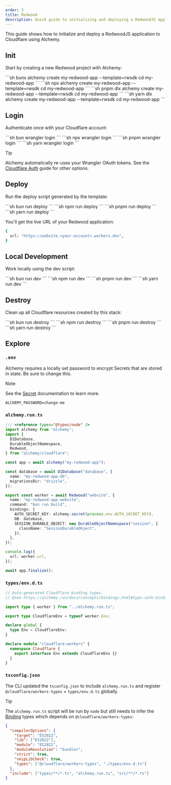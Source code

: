 ```yaml
---
order: 3
title: Redwood
description: Quick guide to initializing and deploying a RedwoodJS application with D1 database to Cloudflare Workers using Alchemy.
---
```



This guide shows how to initialize and deploy a RedwoodJS application to Cloudflare using Alchemy.

## Init

Start by creating a new Redwood project with Alchemy:

<Tabs syncKey="pkgManager">
  <TabItem label="bun">
    ```sh
    bunx alchemy create my-redwood-app --template=rwsdk
    cd my-redwood-app
    ```
  </TabItem>
  <TabItem label="npm">
    ```sh
    npx alchemy create my-redwood-app --template=rwsdk
    cd my-redwood-app
    ```
  </TabItem>
  <TabItem label="pnpm">
    ```sh
    pnpm dlx alchemy create my-redwood-app --template=rwsdk
    cd my-redwood-app
    ```
  </TabItem>
  <TabItem label="yarn">
    ```sh
    yarn dlx alchemy create my-redwood-app --template=rwsdk
    cd my-redwood-app
    ```
  </TabItem>
</Tabs>

## Login

Authenticate once with your Cloudflare account:

<Tabs syncKey="pkgManager">
  <TabItem label="bun">
    ```sh
    bun wrangler login
    ```
  </TabItem>
  <TabItem label="npm">
    ```sh
    npx wrangler login
    ```
  </TabItem>
  <TabItem label="pnpm">
    ```sh
    pnpm wrangler login
    ```
  </TabItem>
  <TabItem label="yarn">
    ```sh
    yarn wrangler login
    ```
  </TabItem>
</Tabs>

> [!TIP]
> Alchemy automatically re-uses your Wrangler OAuth tokens. See the [Cloudflare Auth](../guides/cloudflare-auth.md) guide for other options.

## Deploy

Run the deploy script generated by the template:

<Tabs syncKey="pkgManager">
  <TabItem label="bun">
    ```sh
    bun run deploy
    ```
  </TabItem>
  <TabItem label="npm">
    ```sh
    npm run deploy
    ```
  </TabItem>
  <TabItem label="pnpm">
    ```sh
    pnpm run deploy
    ```
  </TabItem>
  <TabItem label="yarn">
    ```sh
    yarn run deploy
    ```
  </TabItem>
</Tabs>

You'll get the live URL of your Redwood application:

```sh
{
  url: "https://website.<your-account>.workers.dev",
}
```

## Local Development

Work locally using the dev script:

<Tabs syncKey="pkgManager">
  <TabItem label="bun">
    ```sh
    bun run dev
    ```
  </TabItem>
  <TabItem label="npm">
    ```sh
    npm run dev
    ```
  </TabItem>
  <TabItem label="pnpm">
    ```sh
    pnpm run dev
    ```
  </TabItem>
  <TabItem label="yarn">
    ```sh
    yarn run dev
    ```
  </TabItem>
</Tabs>

## Destroy

Clean up all Cloudflare resources created by this stack:

<Tabs syncKey="pkgManager">
  <TabItem label="bun">
    ```sh
    bun run destroy
    ```
  </TabItem>
  <TabItem label="npm">
    ```sh
    npm run destroy
    ```
  </TabItem>
  <TabItem label="pnpm">
    ```sh
    pnpm run destroy
    ```
  </TabItem>
  <TabItem label="yarn">
    ```sh
    yarn run destroy
    ```
  </TabItem>
</Tabs>

## Explore

### `.env`

Alchemy requires a locally set password to encrypt Secrets that are stored in state. Be sure to change this.

> [!NOTE]
> See the [Secret](../concepts/secret.md) documentation to learn more.

```
ALCHEMY_PASSWORD=change-me
```

### `alchemy.run.ts`

```typescript
/// <reference types="@types/node" />
import alchemy from "alchemy";
import {
  D1Database,
  DurableObjectNamespace,
  Redwood,
} from "alchemy/cloudflare";

const app = await alchemy("my-redwood-app");

const database = await D1Database("database", {
  name: "my-redwood-app-db",
  migrationsDir: "drizzle",
});

export const worker = await Redwood("website", {
  name: "my-redwood-app-website",
  command: "bun run build",
  bindings: {
    AUTH_SECRET_KEY: alchemy.secret(process.env.AUTH_SECRET_KEY),
    DB: database,
    SESSION_DURABLE_OBJECT: new DurableObjectNamespace("session", {
      className: "SessionDurableObject",
    }),
  },
});

console.log({
  url: worker.url,
});

await app.finalize();
```

### `types/env.d.ts`

```typescript
// Auto-generated Cloudflare binding types.
// @see https://alchemy.run/docs/concepts/bindings.html#type-safe-bindings

import type { worker } from "../alchemy.run.ts";

export type CloudflareEnv = typeof worker.Env;

declare global {
  type Env = CloudflareEnv;
}

declare module "cloudflare:workers" {
  namespace Cloudflare {
    export interface Env extends CloudflareEnv {}
  }
}
```

### `tsconfig.json`

The CLI updated the `tsconfig.json` to include `alchemy.run.ts` and register `@cloudflare/workers-types` + `types/env.d.ts` globally

> [!TIP]
> The `alchemy.run.ts` script will be run by `node` but still needs to infer the [Binding](../concepts/bindings.md) types which depends on `@cloudflare/workers-types`:

```json
{
  "compilerOptions": {
    "target": "ES2022",
    "lib": ["ES2022"],
    "module": "ES2022",
    "moduleResolution": "bundler",
    "strict": true,
    "skipLibCheck": true,
    "types": ["@cloudflare/workers-types", "./types/env.d.ts"]
  },
  "include": ["types/**/*.ts", "alchemy.run.ts", "src/**/*.ts"]
}
``` 